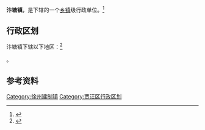 {{中国乡级行政区|32/03/05/106/000}}

'''汴塘镇'''，是{{PRC admin/fullname|32/03/05/106/000|3}}下辖的一个[[乡镇|乡镇]]级行政单位。<ref>{{PRC admin/ref sgc|{{PRC admin/parent|32/03/05/106/000}}}}</ref>

== 行政区划 ==

汴塘镇下辖以下地区：<ref>{{PRC admin/ref sgc|32/03/05/106/000}}</ref>

{{PRC admin/children|32/03/05/106/000}}。

== 参考资料 ==

{{reflist}}

{{江苏省徐州市贾汪区行政区划}}
{{江苏行政区划小作品}}
[[Category:徐州建制镇|Category:徐州建制镇]]
[[Category:贾汪区行政区划|Category:贾汪区行政区划]]